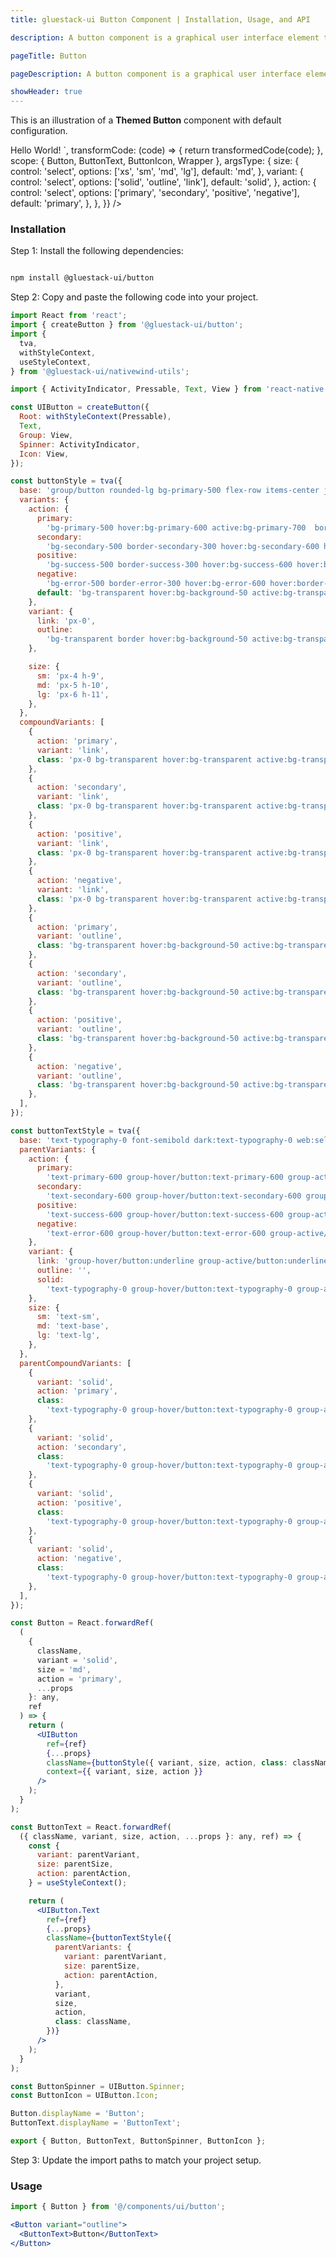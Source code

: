```yaml
---
title: gluestack-ui Button Component | Installation, Usage, and API

description: A button component is a graphical user interface element that enables users to act by clicking or tapping. It can be customized in size, shape, color, and behavior to fit the design of the application or website.

pageTitle: Button

pageDescription: A button component is a graphical user interface element that enables users to act by clicking or tapping. It can be customized in size, shape, color, and behavior to fit the design of the application or website.

showHeader: true
---
```



<Meta title="Nativewind/components/Button" />




This is an illustration of a **Themed Button** component with default configuration.

<AppProvider>
  <CodePreview
    showComponentRenderer={true}
    showArgsController={true}
    metaData={{
      code: `
        <Button {...props}>
          <ButtonText>Hello World!</ButtonText>
        </Button>
      `,
      transformCode: (code) => {
        return transformedCode(code);
      },
      scope: { Button, ButtonText, ButtonIcon, Wrapper },
      argsType: {
        size: {
          control: 'select',
          options: ['xs', 'sm', 'md', 'lg'],
          default: 'md',
        },
        variant: {
          control: 'select',
          options: ['solid', 'outline', 'link'],
          default: 'solid',
        },
        action: {
          control: 'select',
          options: ['primary', 'secondary', 'positive', 'negative'],
          default: 'primary',
        },
      },
    }}
  />
</AppProvider>

<br />

### Installation

Step 1: Install the following dependencies:

```bash

npm install @gluestack-ui/button

```

Step 2: Copy and paste the following code into your project.

```jsx
import React from 'react';
import { createButton } from '@gluestack-ui/button';
import {
  tva,
  withStyleContext,
  useStyleContext,
} from '@gluestack-ui/nativewind-utils';

import { ActivityIndicator, Pressable, Text, View } from 'react-native';

const UIButton = createButton({
  Root: withStyleContext(Pressable),
  Text,
  Group: View,
  Spinner: ActivityIndicator,
  Icon: View,
});

const buttonStyle = tva({
  base: 'group/button rounded-lg bg-primary-500 flex-row items-center justify-center ',
  variants: {
    action: {
      primary:
        'bg-primary-500 hover:bg-primary-600 active:bg-primary-700  border-primary-300 hover:border-primary-400 active:border-primary-500',
      secondary:
        'bg-secondary-500 border-secondary-300 hover:bg-secondary-600 hover:border-secondary-400 active:bg-secondary-700 active:border-secondary-500',
      positive:
        'bg-success-500 border-success-300 hover:bg-success-600 hover:border-success-400 active:bg-success-700 active:border-success-500',
      negative:
        'bg-error-500 border-error-300 hover:bg-error-600 hover:border-error-400 active:bg-error-700 active:border-error-500',
      default: 'bg-transparent hover:bg-background-50 active:bg-transparent',
    },
    variant: {
      link: 'px-0',
      outline:
        'bg-transparent border hover:bg-background-50 active:bg-transparent',
    },

    size: {
      sm: 'px-4 h-9',
      md: 'px-5 h-10',
      lg: 'px-6 h-11',
    },
  },
  compoundVariants: [
    {
      action: 'primary',
      variant: 'link',
      class: 'px-0 bg-transparent hover:bg-transparent active:bg-transparent',
    },
    {
      action: 'secondary',
      variant: 'link',
      class: 'px-0 bg-transparent hover:bg-transparent active:bg-transparent',
    },
    {
      action: 'positive',
      variant: 'link',
      class: 'px-0 bg-transparent hover:bg-transparent active:bg-transparent',
    },
    {
      action: 'negative',
      variant: 'link',
      class: 'px-0 bg-transparent hover:bg-transparent active:bg-transparent',
    },
    {
      action: 'primary',
      variant: 'outline',
      class: 'bg-transparent hover:bg-background-50 active:bg-transparent',
    },
    {
      action: 'secondary',
      variant: 'outline',
      class: 'bg-transparent hover:bg-background-50 active:bg-transparent',
    },
    {
      action: 'positive',
      variant: 'outline',
      class: 'bg-transparent hover:bg-background-50 active:bg-transparent',
    },
    {
      action: 'negative',
      variant: 'outline',
      class: 'bg-transparent hover:bg-background-50 active:bg-transparent',
    },
  ],
});

const buttonTextStyle = tva({
  base: 'text-typography-0 font-semibold dark:text-typography-0 web:select-none',
  parentVariants: {
    action: {
      primary:
        'text-primary-600 group-hover/button:text-primary-600 group-active/button:text-primary-700 ',
      secondary:
        'text-secondary-600 group-hover/button:text-secondary-600 group-active/button:text-secondary-700',
      positive:
        'text-success-600 group-hover/button:text-success-600 group-active/button:text-success-700',
      negative:
        'text-error-600 group-hover/button:text-error-600 group-active/button:text-error-700',
    },
    variant: {
      link: 'group-hover/button:underline group-active/button:underline',
      outline: '',
      solid:
        'text-typography-0 group-hover/button:text-typography-0 group-active/button:text-typography-0',
    },
    size: {
      sm: 'text-sm',
      md: 'text-base',
      lg: 'text-lg',
    },
  },
  parentCompoundVariants: [
    {
      variant: 'solid',
      action: 'primary',
      class:
        'text-typography-0 group-hover/button:text-typography-0 group-active/button:text-typography-0',
    },
    {
      variant: 'solid',
      action: 'secondary',
      class:
        'text-typography-0 group-hover/button:text-typography-0 group-active/button:text-typography-0',
    },
    {
      variant: 'solid',
      action: 'positive',
      class:
        'text-typography-0 group-hover/button:text-typography-0 group-active/button:text-typography-0',
    },
    {
      variant: 'solid',
      action: 'negative',
      class:
        'text-typography-0 group-hover/button:text-typography-0 group-active/button:text-typography-0',
    },
  ],
});

const Button = React.forwardRef(
  (
    {
      className,
      variant = 'solid',
      size = 'md',
      action = 'primary',
      ...props
    }: any,
    ref
  ) => {
    return (
      <UIButton
        ref={ref}
        {...props}
        className={buttonStyle({ variant, size, action, class: className })}
        context={{ variant, size, action }}
      />
    );
  }
);

const ButtonText = React.forwardRef(
  ({ className, variant, size, action, ...props }: any, ref) => {
    const {
      variant: parentVariant,
      size: parentSize,
      action: parentAction,
    } = useStyleContext();

    return (
      <UIButton.Text
        ref={ref}
        {...props}
        className={buttonTextStyle({
          parentVariants: {
            variant: parentVariant,
            size: parentSize,
            action: parentAction,
          },
          variant,
          size,
          action,
          class: className,
        })}
      />
    );
  }
);

const ButtonSpinner = UIButton.Spinner;
const ButtonIcon = UIButton.Icon;

Button.displayName = 'Button';
ButtonText.displayName = 'ButtonText';

export { Button, ButtonText, ButtonSpinner, ButtonIcon };
```

Step 3: Update the import paths to match your project setup.

### Usage

```jsx
import { Button } from '@/components/ui/button';
```

```jsx
<Button variant="outline">
  <ButtonText>Button</ButtonText>
</Button>
```
